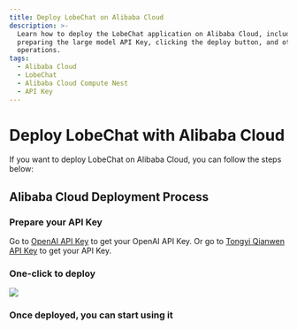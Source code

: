 ```yaml
---
title: Deploy LobeChat on Alibaba Cloud
description: >-
  Learn how to deploy the LobeChat application on Alibaba Cloud, including
  preparing the large model API Key, clicking the deploy button, and other
  operations.
tags:
  - Alibaba Cloud
  - LobeChat
  - Alibaba Cloud Compute Nest
  - API Key
---
```


# Deploy LobeChat with Alibaba Cloud

If you want to deploy LobeChat on Alibaba Cloud, you can follow the steps below:

## Alibaba Cloud Deployment Process

<Steps>

### Prepare your API Key

Go to [OpenAI API Key](https://platform.openai.com/account/api-keys) to get your OpenAI API Key.
Or go to [Tongyi Qianwen API Key](https://bailian.console.aliyun.com/?apiKey=1#/api-key) to get your API Key.

### One-click to deploy

[![][deploy-button-image]][deploy-link]

### Once deployed, you can start using it

</Steps>

[deploy-button-image]: https://service-info-public.oss-cn-hangzhou.aliyuncs.com/computenest-en.svg
[deploy-link]: https://computenest.console.aliyun.com/service/instance/create/default?type=user&ServiceName=LobeChat%E7%A4%BE%E5%8C%BA%E7%89%88
